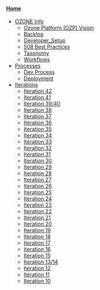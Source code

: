 ====[[Home]]====
* [[OZONE Info]]
** [[Ozone Platform (OZP) Vision]]
** [[Backlog]]
** [[Developer_Setup]]
**[[508 Best Practices]]
** [[Taxonomy]]
** [[Workflows]]
* [[Processes]]
** [[Dev Process]]
** [[Deployment]]
* [[Iterations]]
**[[Iteration 42]]
**[[Iteration 41]]
**[[Iteration 39/40]]
**[[Iteration 38]]
**[[Iteration 37]]
**[[Iteration 36]]
**[[Iteration 35]]
**[[Iteration 34]]
**[[Iteration 33]]
**[[Iteration 32]]
**[[Iteration 31]]
**[[Iteration 30]]
**[[Iteration 29]]
**[[Iteration 28]]
**[[Iteration 27]]
**[[Iteration 26]]
**[[Iteration 25]]
**[[Iteration 24]]
**[[Iteration 23]]
**[[Iteration 22]]
**[[Iteration 21]]
**[[Iteration 20]]
**[[Iteration 19]]
**[[Iteration 18]]
**[[Iteration 17]]
** [[Iteration 16]]
** [[Iteration 15]]
** [[Iteration 13/14]]
** [[Iteration 12]]
** [[Iteration 11]]
** [[Iteration 10]]